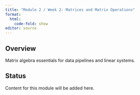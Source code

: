 ```yaml
---
title: "Module 2 / Week 2: Matrices and Matrix Operations"
format:
  html:
    code-fold: show
editor: source
---
```


## Overview

Matrix algebra essentials for data pipelines and linear systems.

## Status

Content for this module will be added here. 

